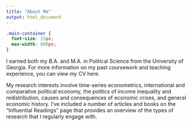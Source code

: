 ```yaml
---
title: "About Me"
output: html_document
---
```


```css
.main-container {
  font-size: 25px;
  max-width: 800px;
}
```


I earned both my B.A. and M.A. in Political Science from the University of Georgia. For more information on my past coursework and teaching experience, you can view my CV here.

My research interests involve time-series econometrics, international and comparative political economy, the politics of income inequality and redistribution, causes and consequences of economic crises, and general economic history. I've included a number of articles and books on the "Influential Readings" page that provides an overview of the types of research that I regularly engage with.

